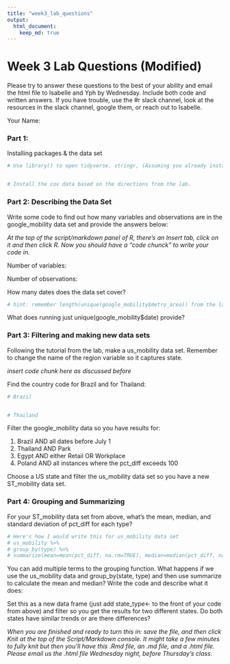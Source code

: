 ```yaml
---
title: "week3_lab_questions"
output: 
  html_document:
    keep_md: true 
---
```


# Week 3 Lab Questions (Modified)

Please try to answer these questions to the best of your ability and email the html file to Isabelle and Yph by Wednesday. Include both code and written answers. If you have trouble, use the #r slack channel, look at the resources in the slack channel, google them, or reach out to Isabelle. 


Your Name: 

### Part 1: 
Installing packages & the data set 
```r
# Use library() to open tidyverse, stringr, (Assuming you already installed these packages from the lab)


# Install the cov data based on the directions from the lab. 


```



### Part 2: Describing the Data Set 

Write some code to find out how many variables and observations are in the google_mobility data set and provide the answers below: 

*At the top of the script/markdown panel of R, there's an Insert tab, click on it and then click R. Now you should have a "code chunck" to write your code in.*


Number of variables: 

Number of observations: 


How many dates does the data set cover? 
```r
# hint: remember length(unique(google_mobility$metro_area)) from the lab. 

```


What does running just unique(google_mobility$date) provide? 



### Part 3:  Filtering and making new data sets 

Following the tutorial from the lab, make a us_mobility data set. Remember to change the name of the region variable so it captures state.

*insert code chunk here as discussed before* 


Find the country code for Brazil and for Thailand: 
```r
# Brazil 


# Thailand
```

Filter the google_mobility data so you have results for: 

  1) Brazil AND all dates before July 1 
  2) Thailand AND Park 
  3) Egypt AND either Retail OR Workplace
  4) Poland AND all instances where the pct_diff exceeds 100 
  

Choose a US state and filter the us_mobility data set so you have a new ST_mobility data set. 



### Part 4: Grouping and Summarizing 

For your ST_mobility data set from above, what's the mean, median, and standard deviation of pct_diff for each type? 
```r
# Here's how I would write this for us_mobility data set 
# us_mobility %>% 
# group_by(type) %>%
# summarize(mean=mean(pct_diff, na.rm=TRUE), median=median(pct_diff, na.rm=TRUE), sd=sd(pct_diff, na.rm=TRUE))


```


You can add multiple terms to the grouping function. What happens if we use the us_mobility data and group_by(state, type) and then use summarize to calculate the mean and median? Write the code and describe what it does: 



Set this as a new data frame (just add state_type<- to the front of your code from above) and filter so you get the results for two different states. Do both states have similar trends or are there differences? 




*When you are finished and ready to turn this in: save the file, and then click Knit at the top of the Script/Markdown console. It might take a few minutes to fully knit but then you'll have this .Rmd file, an .md file, and a .html file. Please email us the .html file Wednesday night, before Thursday's class.* 





